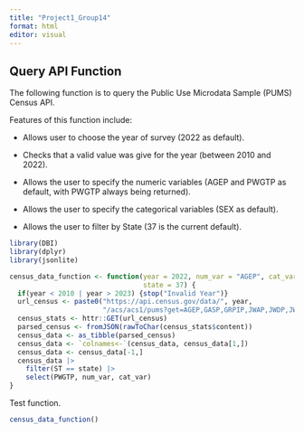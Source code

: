 ```yaml
---
title: "Project1_Group14"
format: html
editor: visual
---
```


## Query API Function

The following function is to query the Public Use Microdata Sample (PUMS) Census API.

Features of this function include:

-   Allows user to choose the year of survey (2022 as default).

-   Checks that a valid value was give for the year (between 2010 and 2022).

-   Allows the user to specify the numeric variables (AGEP and PWGTP as default, with PWGTP always being returned).

-   Allows the user to specify the categorical variables (SEX as default).

-   Allows the user to filter by State (37 is the current default).

```r
library(DBI)
library(dplyr)
library(jsonlite)

census_data_function <- function(year = 2022, num_var = "AGEP", cat_var = "SEX", 
                                 state = 37) {
  if(year < 2010 | year > 2023) {stop("Invalid Year")}
  url_census <- paste0("https://api.census.gov/data/", year, 
                       "/acs/acs1/pums?get=AGEP,GASP,GRPIP,JWAP,JWDP,JWMNP,PWGTP,SEX,FER,HHL,HISPEED,JWTRNS,SCH,SCHL,ST") 
  census_stats <- httr::GET(url_census)
  parsed_census <- fromJSON(rawToChar(census_stats$content))
  census_data <- as_tibble(parsed_census)
  census_data <- `colnames<-`(census_data, census_data[1,])
  census_data <- census_data[-1,]
  census_data |>
    filter(ST == state) |>
    select(PWGTP, num_var, cat_var)
}
```

Test function.

```r
census_data_function()
```

